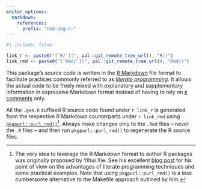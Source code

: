 ```yaml
---
editor_options:
  markdown:
    references:
      prefix: "rmd-pkg-n-"
---
```


```r
#| include: false

link_r <- paste0("[`R/`](", pal::git_remote_tree_url(), "R/)")
link_rmd <- paste0("[`Rmd/`](", pal::git_remote_tree_url(), "Rmd/)")
```

This package's source code is written in the [R Markdown](https://rmarkdown.rstudio.com/) file format to facilitate practices commonly referred to as [*literate
programming*](https://en.wikipedia.org/wiki/Literate_programming). It allows the actual code to be freely mixed with explanatory and supplementary information
in expressive Markdown format instead of having to rely on [`#` comments](https://rstudio.github.io/r-manuals/r-lang/Parser.html#comments) only.

All the `.gen.R` suffixed R source code found under `r link_r` is generated from the respective R Markdown counterparts under `r link_rmd` using
[`pkgpurl::purl_rmd()`](https://pkgpurl.rpkg.dev/dev/reference/purl_rmd.html)[^rmd-pkg-n--1]. Always make changes only to the `.Rmd` files -- never the `.R`
files -- and then run `pkgpurl::purl_rmd()` to regenerate the R source files.

[^rmd-pkg-n--1]: The very idea to leverage the R Markdown format to author R packages was originally proposed by Yihui Xie. See his excellent [blog
    post](https://yihui.name/rlp/) for his point of view on the advantages of literate programming techniques and some practical examples. Note that using
    `pkgpurl::purl_rmd()` is a less cumbersome alternative to the Makefile approach outlined by him.
